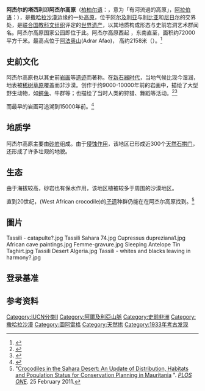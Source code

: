 {{世界遗产概要表
|zh_name =阿杰尔的塔西利
|site_img =[[File:Tassili_n’Ajjer_National_Park_NASA_Landsat_7_(2000).jpg|center]]
|site_img_capt =
|site_img_width =
|en_name =Tassili n'Ajjer
|fr_name =Tassili n'Ajjer
|country ={{ALG}}
|Region =阿拉伯国家
|area =72000km<sup>2</sup>
|criterion_c =(i)(iii)
|criterion_n =(i)(iii)
|ID =179
|rg_year =1982年
|Danger_year =
|ex_rg_year =
|iucn =
|remarks =
|org_url =http://whc.unesco.org/en/list/179/
|map_img =
|map_img_width =
|Coor ={{coord|25|30|N|9|0|E|}}
}}
'''阿杰尔的塔西利'''即'''阿杰尔高原'''（[[柏柏尔语族|柏柏尔语]]：{{lang|ber|TasiliñAjjer}}，意为「有河流過的高原」，[[阿拉伯语|阿拉伯语]]：{{lang|ar|طاسيليناجر}}），是[[撒哈拉沙漠|撒哈拉沙漠]]边缘的一处[[高原|高原]]，位于[[阿尔及利亚|阿尔及利亚]]与[[利比亚|利比亚]]和[[尼日尔|尼日尔]]的交界处，是[[联合国教科文组织|联合国教科文组织]]评定的[[世界遗产|世界遗产]]，以其地质构成形态与史前岩洞艺术群闻名。阿杰尔高原国家公园即位于此。阿杰尔高原西起 {{coord|26|20|N|5|00|E|}} ，东南直至{{coord|24|00|N|10|00|E|}}，面积约72000平方千米。最高点位于[[阿法奥山|阿法奥山]](Adrar Afao)， 高约2158米（{{coord|25|10|N|8|11|E|}}）。<ref>{{cite web|url=http://www.archmillennium.net/tassili_national_park.htm|title=Tassili National Park, Sahara Algeria|accessdate=2012-12-16|publisher=Archmillennium.net}}</ref>

== 史前文化 ==
阿杰尔高原也以其史前[[石洞壁画|岩画]]等[[遺跡|遗迹]]而著称。在[[新石器时代|新石器时代]]，当地气候比现今湿润，地表被[[疏林草原|稀树草原]]覆盖而非沙漠。创作于约9000-10000年前的岩画中，描绘了大型野生动物，如[[鳄目|鳄鱼]]、牛群等；也描绘了当时人类的狩猎、舞蹈等活动。<ref>{{Cite book|title=The Cambridge Illustrated History of Prehistoric Art Cambridge|url=https://archive.org/details/cambridgeillustr00bahn_0|last=Bahn|first=Paul|publisher=剑桥大学出版社|year=1998|isbn=978-0521454735|location=剑桥|language=英语}}</ref><ref name="Mercier_OSLdating">{{cite journal|title=OSL dating of quaternary deposits associated with the parietal art of the Tassili-n-Ajjer plateau (Central Sahara)|url=http://www.sciencedirect.com/science/article/pii/S1871101411000793|last=Mercier|first=Norbert|date=July 2012|journal=Quaternary Geochronology|accessdate=7 March 2013|doi=10.1016/j.quageo.2011.11.010|volume=10|pages=367–373|coauthors=Le Quellec, Jean-Loïc; Hachid, Malika; Agsous, Safia; Grenet, Michel}}</ref>

而最早的岩画可追溯到15000年前。<ref name="UNESCO2">{{cite web|url=http://whc.unesco.org/en/list/179|title=Tassili n'Ajer|accessdate=7 March 2013|publisher=UNESCO World Heritage Centre|archive-date=2018-12-24|archive-url=https://web.archive.org/web/20181224215033/http://whc.unesco.org/en/list/179%20|dead-url=no}}</ref>

== 地质学 ==
阿杰尔高原主要由[[砂岩|砂岩]]组成。由于[[侵蚀作用|侵蚀作用]]，该地区已形成近300个[[天然拱|天然石拱门]]，还形成了许多壮观的地貌。

== 生态 ==
由于海拔较高，砂岩也有保水作用，该地区植被较多于周围的沙漠地区。

直到20世纪，{{tsl|en|West African crocodile|西非鳄}}(West African crocodile)的[[活化石|孑遗]]种群仍能在在阿杰尔高原找到。<ref>"[http://journals.plos.org/plosone/article?id=10.1371/journal.pone.0014734 Crocodiles in the Sahara Desert: An Update of Distribution, Habitats and Population Status for Conservation Planning in Mauritania] {{Wayback|url=http://journals.plos.org/plosone/article?id=10.1371%2Fjournal.pone.0014734 |date=20180810113430 }}". ''[[PLOS_ONE|PLOS ONE]]''. 25 February 2011.</ref>{{portal|世界遗产}}

== 圖片 ==

<gallery mode=packed heights=150 caption="岩石壁画, 阿杰尔高原中的[[Saharan_Cypress|Saharan Cypress]]與[[Landscapes|Landscapes]]">
Tassili - catapulte?.jpg
Tassili Sahara 74.jpg
Cupressus dupreziana1.jpg
African cave paintings.jpg
Femme-gravure.jpg
Sleeping Antelope Tin Taghirt.jpg
Tassili Desert Algeria.jpg
Tassili - whites and blacks leaving in harmony?.jpg
</gallery>

==登录基准==
{{世界遗产基准|1|3|7|8}}
{{阿爾及利亞世界遺產}}

== 参考资料 ==
{{reflist}}

[[Category:IUCN分类II|Category:IUCN分类II]]
[[Category:阿爾及利亞山脈|Category:阿爾及利亞山脈]]
[[Category:史前非洲|Category:史前非洲]]
[[Category:撒哈拉沙漠|Category:撒哈拉沙漠]]
[[Category:圖阿雷格|Category:圖阿雷格]]
[[Category:天然拱|Category:天然拱]]
[[Category:1933年考古发现|Category:1933年考古发现]]